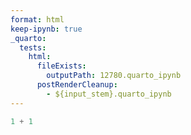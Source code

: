 ```yaml
---
format: html
keep-ipynb: true
_quarto:
  tests:
    html:
      fileExists:
        outputPath: 12780.quarto_ipynb
      postRenderCleanup:
        - ${input_stem}.quarto_ipynb
---
```


```python
1 + 1
```